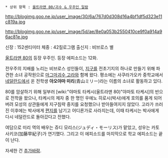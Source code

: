 * 상위 항목 : [[울트라맨 80/괴수 & 우주인 일람]]

http://blogimg.goo.ne.jp/user_image/30/6a/767d0d308d16a4bf1df5d323e11c819a.jpg

http://blogimg.goo.ne.jp/user_image/5d/ae/8e0a053b2550410ce9f0a914a96ac81e.jpg

신장 : 152센티미터
체중 : 42킬로그램
출신지 : 비브로스 별

[[울트라맨 80]]의 등장 우주인. 등장 에피소드는 12화.

전우주의 지배를 노리는 비브로스 성인들이, [[지구]]를 전초기지의 하나로 만들기 위해 파견한 소녀 공작원으로 [[마그마괴수 고라]]와 함께 왔다. 평소에는 사쿠라가오카 중학교에서 [[네덜란드]]에서 온 전학생 '''아오야마 미리'''(青山ミリー)라는 이름의 소녀로 활동하고 있다.

80를 암살하기 위해 일부러 [wiki:"야마토 타케시(울트라맨 80)"야마토 타케시]의 반으로 전학을 왔으나, 타케시의 제자 중 한 명인 우에노 히로시(박사)에게 호의를 품게 되어버려 모성의 상관들에게 지구침략 중지를 요청했으나 받아들여지지 않았다. 고라가 쓰러진 이후에는 박사에게 [[편지]]를 남기고 어디론가로 사라지는데, 이때 타케시는 박사에게 다시 네덜란드로 돌아갔다고 전했다.

여담으로 미리 역의 배우는 쥬디 모리스(ジュディ・モーリス)가 맡았고, 성우는 카토 사키코(加藤早紀子)가 연기했다. 그리고 이 에피소드를 마지막으로 학교 에피소드는 끝이 난다.

자세한 건 [[추가바람]].
